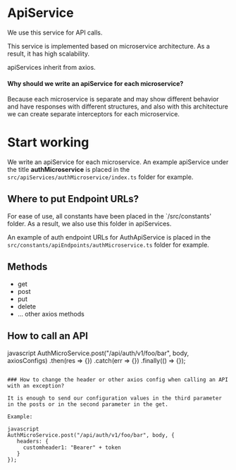 
<Meta title="DOCS/ApiService" />

# ApiService

We use this service for API calls.

This service is implemented based on microservice architecture. As a result, it has high scalability.

apiServices inherit from axios.

#### Why should we write an apiService for each microservice?

Because each microservice is separate and may show different behavior and have responses with different structures, and also with this architecture we can create separate interceptors for each microservice.

# Start working

We write an apiService for each microservice. An example apiService under the title **authMicroservice** is placed in the `src/apiServices/authMicroservice/index.ts` folder for example.

## Where to put Endpoint URLs?

For ease of use, all constants have been placed in the `/src/constants' folder.
As a result, we also use this folder in apiServices.

An example of auth endpoint URLs for AuthApiService is placed in the `src/constants/apiEndpoints/authMicroservice.ts` folder for example.

## Methods

- get
- post
- put
- delete
- ... other axios methods

## How to call an API

javascript
AuthMicroService.post("/api/auth/v1/foo/bar", body, axiosConfigs)
.then(res => {})
.catch(err => {})
.finally(() => {});

```

### How to change the header or other axios config when calling an API with an exception?

It is enough to send our configuration values in the third parameter in the posts or in the second parameter in the get.

Example:

javascript
AuthMicroService.post("/api/auth/v1/foo/bar", body, {
   headers: {
     customheader1: "Bearer" + token
   }
});
```
